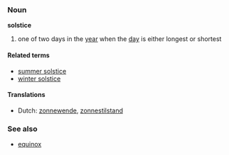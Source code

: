 ===Noun===
'''solstice'''

#one of two days in the [[year]] when the [[day]] is either longest or shortest

====Related terms====
*[[summer solstice]]
*[[winter solstice]]

====Translations====
*Dutch: [[zonnewende]], [[zonnestilstand]]

===See also===
*[[equinox]]